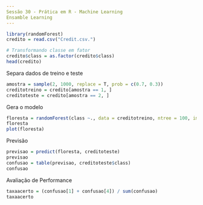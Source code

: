 ```yaml
---
Sessão 30 - Prática em R - Machine Learning
Ensamble Learning
---
```


```r
library(randomForest)
credito = read.csv("Credit.csv.")

# Transformando classe em fator
credito$class = as.factor(credito$class)
head(credito)
```

Separa dados de treino e teste
```r
amostra = sample(2, 1000, replace = T, prob = c(0.7, 0.3))
creditotreino = credito[amostra == 1, ]
creditoteste = credito[amostra == 2, ]
```

Gera o modelo
```r
floresta = randomForest(class ~., data = creditotreino, ntree = 100, importance = T)
floresta
plot(floresta)
```

Previsão
```r
previsao = predict(floresta, creditoteste)
previsao
confusao = table(previsao, creditoteste$class)
confusao
```

Avaliação de Performance
```r
taxaacerto = (confusao[1] + confusao[4]) / sum(confusao)
taxaacerto
```

